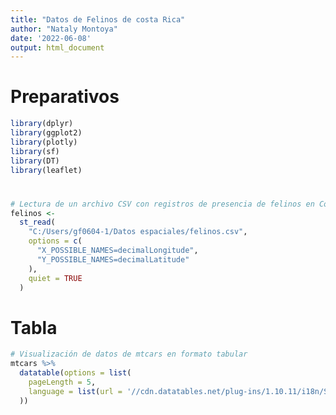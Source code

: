 ---
title: "Datos de Felinos de costa Rica"
author: "Nataly Montoya"
date: '2022-06-08'
output: html_document
---

# Preparativos
```{r carga- paquetes, message=FALSE}
library(dplyr)
library(ggplot2)
library(plotly)
library(sf)
library(DT)
library(leaflet)

```

# 
```{r}
# Lectura de un archivo CSV con registros de presencia de felinos en Costa Rica
felinos <-
  st_read(
    "C:/Users/gf0604-1/Datos espaciales/felinos.csv",
    options = c(
      "X_POSSIBLE_NAMES=decimalLongitude", 
      "Y_POSSIBLE_NAMES=decimalLatitude"  
    ),
    quiet = TRUE
  )
```


# Tabla
```{r tabla}
# Visualización de datos de mtcars en formato tabular
mtcars %>%
  datatable(options = list(
    pageLength = 5,
    language = list(url = '//cdn.datatables.net/plug-ins/1.10.11/i18n/Spanish.json')
  ))
```

# 